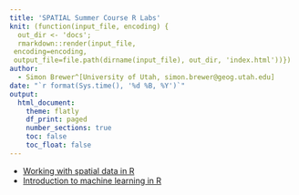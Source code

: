 ```yaml
---
title: 'SPATIAL Summer Course R Labs'
knit: (function(input_file, encoding) {
  out_dir <- 'docs';
  rmarkdown::render(input_file,
 encoding=encoding,
 output_file=file.path(dirname(input_file), out_dir, 'index.html'))})
author:
  - Simon Brewer^[University of Utah, simon.brewer@geog.utah.edu]
date: "`r format(Sys.time(), '%d %B, %Y')`"
output:
  html_document:
    theme: flatly
    df_print: paged
    number_sections: true
    toc: false
    toc_float: false
---
```



- [Working with spatial data in R][spatial_data]
- [Introduction to machine learning in R][ml_intro]

[spatial_data]: https://simonbrewer.github.io/spatial-r-lab/spatial_r.html
[ml_intro]: https://simonbrewer.github.io/spatial-r-lab/spatial_mlr.html
